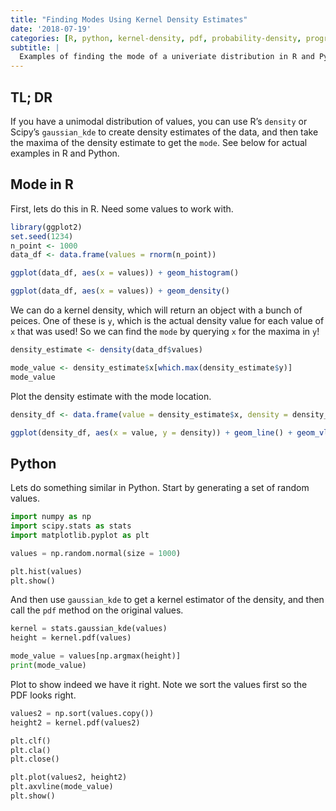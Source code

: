 ```yaml
---
title: "Finding Modes Using Kernel Density Estimates"
date: '2018-07-19'
categories: [R, python, kernel-density, pdf, probability-density, programming]
subtitle: |
  Examples of finding the mode of a univeriate distribution in R and Python.
---
```


## TL; DR

If you have a unimodal distribution of values, you can use R's `density` or
Scipy's `gaussian_kde` to create density estimates of the data, and then
take the maxima of the density estimate to get the `mode`. See below for
actual examples in R and Python.


## Mode in R

First, lets do this in R. Need some values to work with.

```r
library(ggplot2)
set.seed(1234)
n_point <- 1000
data_df <- data.frame(values = rnorm(n_point))

ggplot(data_df, aes(x = values)) + geom_histogram()

ggplot(data_df, aes(x = values)) + geom_density()
```

We can do a kernel density, which will return an object with a bunch of peices.
One of these is `y`, which is the actual density value for each value of `x` that was used! So
we can find the `mode` by querying `x` for the maxima in `y`!

```r
density_estimate <- density(data_df$values)

mode_value <- density_estimate$x[which.max(density_estimate$y)]
mode_value
```

Plot the density estimate with the mode location.

```r
density_df <- data.frame(value = density_estimate$x, density = density_estimate$y)

ggplot(density_df, aes(x = value, y = density)) + geom_line() + geom_vline(xintercept = mode_value, color = "red")
```

## Python

Lets do something similar in Python. Start by generating a set of random values.

```python
import numpy as np
import scipy.stats as stats
import matplotlib.pyplot as plt

values = np.random.normal(size = 1000)

plt.hist(values)
plt.show()
```

And then use `gaussian_kde` to get a kernel estimator of the density, and then
call the `pdf` method on the original values.

```python
kernel = stats.gaussian_kde(values)
height = kernel.pdf(values)

mode_value = values[np.argmax(height)]
print(mode_value)
```

Plot to show indeed we have it right. Note we sort the values first so the PDF
looks right.

```python
values2 = np.sort(values.copy())
height2 = kernel.pdf(values2)

plt.clf()
plt.cla()
plt.close()

plt.plot(values2, height2)
plt.axvline(mode_value)
plt.show()
```
